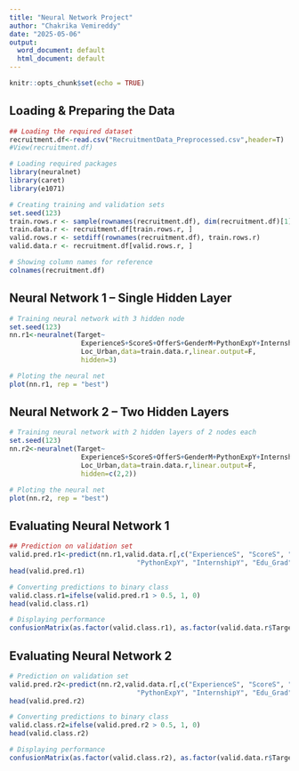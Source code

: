 ---
title: "Neural Network Project"
author: "Chakrika Vemireddy"
date: "2025-05-06"
output:
  word_document: default
  html_document: default
---

```{r setup, include=FALSE}
knitr::opts_chunk$set(echo = TRUE)
```

## Loading & Preparing the Data

```{r}
## Loading the required dataset
recruitment.df<-read.csv("RecruitmentData_Preprocessed.csv",header=T)
#View(recruitment.df)

# Loading required packages
library(neuralnet)
library(caret)
library(e1071)

# Creating training and validation sets
set.seed(123)
train.rows.r <- sample(rownames(recruitment.df), dim(recruitment.df)[1]*0.6)
train.data.r <- recruitment.df[train.rows.r, ]
valid.rows.r <- setdiff(rownames(recruitment.df), train.rows.r)
valid.data.r <- recruitment.df[valid.rows.r, ]

# Showing column names for reference
colnames(recruitment.df)

```

## Neural Network 1 – Single Hidden Layer

```{r}
# Training neural network with 3 hidden node
set.seed(123)
nn.r1<-neuralnet(Target~
                  ExperienceS+ScoreS+OfferS+GenderM+PythonExpY+InternshipY+Edu_Grad+
                  Loc_Urban,data=train.data.r,linear.output=F,
                  hidden=3)

# Ploting the neural net
plot(nn.r1, rep = "best")
```

## Neural Network 2 – Two Hidden Layers

```{r}
# Training neural network with 2 hidden layers of 2 nodes each
set.seed(123)
nn.r2<-neuralnet(Target~
                  ExperienceS+ScoreS+OfferS+GenderM+PythonExpY+InternshipY+Edu_Grad+
                  Loc_Urban,data=train.data.r,linear.output=F,
                  hidden=c(2,2))

# Ploting the neural net
plot(nn.r2, rep = "best")
```

## Evaluating Neural Network 1

```{r}
## Prediction on validation set 
valid.pred.r1<-predict(nn.r1,valid.data.r[,c("ExperienceS", "ScoreS", "OfferS", "GenderM", 
                                "PythonExpY", "InternshipY", "Edu_Grad", "Loc_Urban")])
head(valid.pred.r1)

# Converting predictions to binary class
valid.class.r1=ifelse(valid.pred.r1 > 0.5, 1, 0)
head(valid.class.r1)

# Displaying performance
confusionMatrix(as.factor(valid.class.r1), as.factor(valid.data.r$Target))
```

## Evaluating Neural Network 2

```{r}
# Prediction on validation set
valid.pred.r2<-predict(nn.r2,valid.data.r[,c("ExperienceS", "ScoreS", "OfferS", "GenderM", 
                                "PythonExpY", "InternshipY", "Edu_Grad", "Loc_Urban")])
head(valid.pred.r2)

# Converting predictions to binary class
valid.class.r2=ifelse(valid.pred.r2 > 0.5, 1, 0)
head(valid.class.r2)

# Displaying performance
confusionMatrix(as.factor(valid.class.r2), as.factor(valid.data.r$Target))
```
